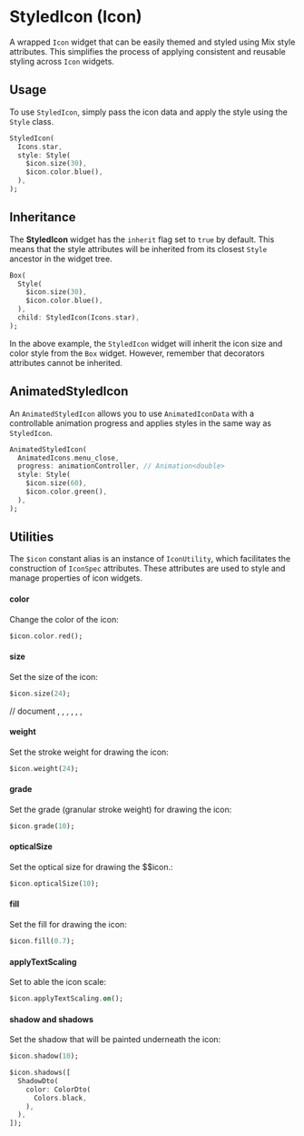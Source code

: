 # StyledIcon (Icon)

A wrapped `Icon` widget that can be easily themed and styled using Mix style attributes. This simplifies the process of applying consistent and reusable styling across `Icon` widgets.

## Usage

To use `StyledIcon`, simply pass the icon data and apply the style using the `Style` class.

```dart
StyledIcon(
  Icons.star,
  style: Style(
    $icon.size(30),
    $icon.color.blue(),
  ),
);
```

## Inheritance

The **StyledIcon** widget has the `inherit` flag set to `true` by default. This means that the style attributes will be inherited from its closest `Style` ancestor in the widget tree.

```dart
Box(
  Style(
    $icon.size(30),
    $icon.color.blue(),
  ),
  child: StyledIcon(Icons.star),
);
```

In the above example, the `StyledIcon` widget will inherit the icon size and color style from the `Box` widget. However, remember that decorators attributes cannot be inherited.

## AnimatedStyledIcon

An `AnimatedStyledIcon` allows you to use `AnimatedIconData` with a controllable animation progress and applies styles in the same way as `StyledIcon`.

```dart
AnimatedStyledIcon(
  AnimatedIcons.menu_close,
  progress: animationController, // Animation<double>
  style: Style(
    $icon.size(60),
    $icon.color.green(),
  ),
);
```

## Utilities

The `$icon` constant alias is an instance of `IconUtility`, which facilitates the construction of `IconSpec` attributes. These attributes are used to style and manage properties of icon widgets.

#### **color**

Change the color of the icon:

```dart
$icon.color.red();
```

#### **size**

Set the size of the icon:

```dart
$icon.size(24);
```

// document , , , , , ,

#### **weight**

Set the stroke weight for drawing the icon:

```dart
$icon.weight(24);
```

#### **grade**

Set the grade (granular stroke weight) for drawing the icon:

```dart
$icon.grade(10);
```

#### **opticalSize**

Set the optical size for drawing the $$icon.:

```dart
$icon.opticalSize(10);
```

#### **fill**

Set the fill for drawing the icon:

```dart
$icon.fill(0.7);
```

#### **applyTextScaling**

Set to able the icon scale:

```dart
$icon.applyTextScaling.on();
```

#### **shadow** and **shadows**

Set the shadow that will be painted underneath the icon:

```dart
$icon.shadow(10);

$icon.shadows([
  ShadowDto(
    color: ColorDto(
      Colors.black,
    ),
  ),
]);
```
